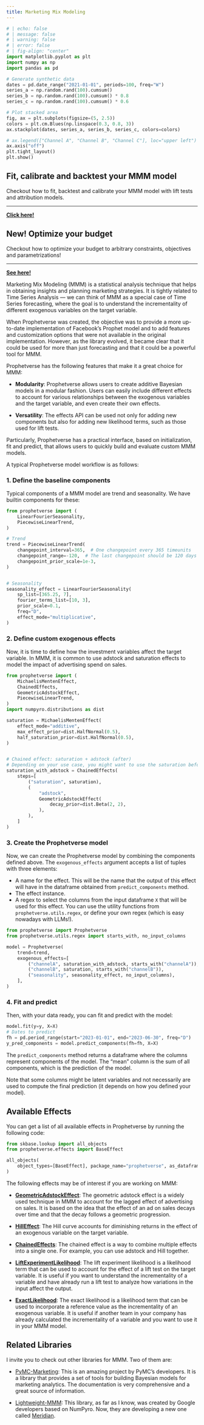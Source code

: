 ```yaml
---
title: Marketing Mix Modeling
---
```



```python
# | echo: false
# | message: false
# | warning: false
# | error: false
# | fig-align: "center"
import matplotlib.pyplot as plt
import numpy as np
import pandas as pd

# Generate synthetic data
dates = pd.date_range("2021-01-01", periods=100, freq="W")
series_a = np.random.rand(100).cumsum()
series_b = np.random.rand(100).cumsum() * 0.8
series_c = np.random.rand(100).cumsum() * 0.6

# Plot stacked area
fig, ax = plt.subplots(figsize=(5, 2.5))
colors = plt.cm.Blues(np.linspace(0.3, 0.8, 3))
ax.stackplot(dates, series_a, series_b, series_c, colors=colors)

# ax.legend(["Channel A", "Channel B", "Channel C"], loc="upper left")
ax.axis("off")
plt.tight_layout()
plt.show()
```


::::: {.grid}

:::: {.g-col-6}

::: {.callout-note appearance="simple"}
## Fit, calibrate and backtest your MMM model

Checkout how to fit, backtest and calibrate your MMM model with lift tests and attribution models.

---
  
[**Click here!**](/mmm/fitting_and_calibration.qmd)

:::
    
::::

:::: {.g-col-6}

::: {.callout-tip appearance="simple"}

## New! Optimize your budget


Checkout how to optimize your budget to arbitrary constraints, objectives and parametrizations!

---

[**See here!**](/mmm/budget_allocation.qmd)

:::

::::

:::::

Marketing Mix Modeling (MMM) is a statistical analysis technique that helps in obtaining insights and planning marketing strategies. It is tightly related to Time Series Analysis — we can think of MMM as a special case of Time Series forecasting, where the goal is to understand the incrementality of different exogenous variables on the target variable.

When Prophetverse was created, the objective was to provide a more up-to-date implementation of Facebook's Prophet model and to add features and customization options that were not available in the original implementation. However, as the library evolved, it became clear that it could be used for more than just forecasting and that it could be a powerful tool for MMM.

Prophetverse has the following features that make it a great choice for MMM:

* __Modularity__: Prophetverse allows users to create additive Bayesian models in a modular fashion. Users can easily include different effects to account for various relationships between the exogenous variables and the target variable, and even create their own effects.

* __Versatility__: The effects API can be used not only for adding new components but also for adding new likelihood terms, such as those used for lift tests.


Particularly, Prophetverse has a practical interface, based on initialization, fit and predict, that allows users to quickly build and evaluate custom MMM models.

A typical Prophetverse model workflow is as follows:

### 1. Define the baseline components

Typical components of a MMM model are trend and seasonality. We have builtin components for these:

```python

from prophetverse import (
    LinearFourierSeasonality,
    PiecewiseLinearTrend,
)

# Trend
trend = PiecewiseLinearTrend(
    changepoint_interval=365,  # One changepoint every 365 timeunits
    changepoint_range=-120,  # The last changepoint should be 120 days before the end of the training data,
    changepoint_prior_scale=1e-3,
)


# Seasonality
seasonality_effect = LinearFourierSeasonality(
    sp_list=[365.25, 7],
    fourier_terms_list=[10, 3],
    prior_scale=0.1,
    freq="D",
    effect_mode="multiplicative",
)
```


### 2. Define custom exogenous effects

Now, it is time to define how the investment variables affect the target variable. In MMM, it is common to use adstock and saturation effects to model the impact of advertising spend on sales. 


```python


from prophetverse import (
    MichaelisMentenEffect,
    ChainedEffects,
    GeometricAdstockEffect,
    PiecewiseLinearTrend,
)
import numpyro.distributions as dist

saturation = MichaelisMentenEffect(
    effect_mode="additive",
    max_effect_prior=dist.HalfNormal(0.5),
    half_saturation_prior=dist.HalfNormal(0.5),
)


# Chained effect: saturation + adstock (after)
# Depending on your use case, you might want to use the saturation before or after the adstock.
saturation_with_adstock = ChainedEffects(
    steps=[
        ("saturation", saturation),
        (
            "adstock",
            GeometricAdstockEffect(
                decay_prior=dist.Beta(2, 2),
            ),
        ),
    ]
)
```



### 3. Create the Prophetverse model

Now, we can create the Prophetverse model by combining the components defined above.
The `exogenous_effects` argument accepts a list of tuples with three elements:

* A name for the effect. This will be the name that the output of this effect will have in the dataframe obtained from `predict_components` method.
* The effect instance.
* A regex to select the columns from the input dataframe `X` that will be used for this effect. You can use the utility functions from `prophetverse.utils.regex`, or define your own regex (which is easy nowadays with LLMs!).
  

```python
from prophetverse import Prophetverse
from prophetverse.utils.regex import starts_with, no_input_columns

model = Prophetverse(
    trend=trend,
    exogenous_effects=[
        ("channelA", saturation_with_adstock, starts_with("channelA")),
        ("channelB", saturation, starts_with("channelB")),
        ("seasonality", seasonality_effect, no_input_columns),
    ],
)
```

### 4. Fit and predict

Then, with your data ready, you can fit and predict with the model:

```python
model.fit(y=y, X=X)
# Dates to predict
fh = pd.period_range(start="2023-01-01", end="2023-06-30", freq="D")
y_pred_components = model.predict_components(fh=fh, X=X)
```

The `predict_components` method returns a dataframe where the columns represent components of the model. The "mean" column is the sum of all components, which is the prediction of the model.

Note that some columns might be latent variables and not necessarily are used to compute the final prediction (it depends on how you defined your model). 

## Available Effects

You can get a list of all available effects in Prophetverse by running the following code:

```python
from skbase.lookup import all_objects
from prophetverse.effects import BaseEffect

all_objects(
    object_types=[BaseEffect], package_name="prophetverse", as_dataframe=True
)

```

The following effects may be of interest if you are working on MMM:

* [**GeometricAdstockEffect**](/reference/GeometricAdstockEffect.qmd): The geometric adstock effect is a widely used technique in MMM to account for the lagged effect of advertising on sales. It is based on the idea that the effect of an ad on sales decays over time and that the decay follows a geometric progression.

* [**HillEffect**](/reference/HillEffect.qmd): The Hill curve accounts for diminishing returns in the effect of an exogenous variable on the target variable.

* [**ChainedEffects**](/reference/ChainedEffects.qmd): The chained effect is a way to combine multiple effects into a single one. For example, you can use adstock and Hill together.

* [**LiftExperimentLikelihood**](/reference/LiftExperimentLikelihood.qmd): The lift experiment likelihood is a likelihood term that can be used to account for the effect of a lift test on the target variable. It is useful if you want to understand the incrementality of a variable and have already run a lift test to analyze how variations in the input affect the output.

* [**ExactLikelihood**](/reference/ExactLikelihood.qmd): The exact likelihood is a likelihood term that can be used to incorporate a reference value as the incrementality of an exogenous variable. It is useful if another team in your company has already calculated the incrementality of a variable and you want to use it in your MMM model.

## Related Libraries

I invite you to check out other libraries for MMM. Two of them are:

* [PyMC-Marketing](https://www.pymc-marketing.io/en/stable/index.html): This is an amazing project by PyMC's developers. It is a library that provides a set of tools for building Bayesian models for marketing analytics. The documentation is very comprehensive and a great source of information.

* [Lightweight-MMM](https://lightweight-mmm.readthedocs.io/en/latest/index.html): This library, as far as I know, was created by Google developers based on NumPyro. Now, they are developing a new one called [Meridian](https://developers.google.com/meridian?hl=fr).

